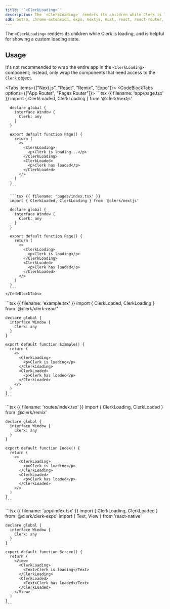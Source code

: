 ```yaml
---
title: '`<ClerkLoading>`'
description: The `<ClerkLoading>` renders its children while Clerk is loading, and is helpful for showing a custom loading state.
sdk: astro, chrome-extension, expo, nextjs, nuxt, react, react-router, remix, tanstack-start, vue
---
```


The `<ClerkLoading>` renders its children while Clerk is loading, and is helpful for showing a custom loading state.

## Usage

It's not recommended to wrap the entire app in the `<ClerkLoading>` component; instead, only wrap the components that need access to the `Clerk` object.

<Tabs items={["Next.js", "React", "Remix", "Expo"]}>
  <Tab>
    <CodeBlockTabs options={["App Router", "Pages Router"]}>
      ```tsx {{ filename: 'app/page.tsx' }}
      import { ClerkLoaded, ClerkLoading } from '@clerk/nextjs'

      declare global {
        interface Window {
          Clerk: any
        }
      }

      export default function Page() {
        return (
          <>
            <ClerkLoading>
              <p>Clerk is loading...</p>
            </ClerkLoading>
            <ClerkLoaded>
              <p>Clerk has loaded</p>
            </ClerkLoaded>
          </>
        )
      }
      ```

      ```tsx {{ filename: 'pages/index.tsx' }}
      import { ClerkLoaded, ClerkLoading } from '@clerk/nextjs'

      declare global {
        interface Window {
          Clerk: any
        }
      }

      export default function Page() {
        return (
          <>
            <ClerkLoading>
              <p>Clerk is loading</p>
            </ClerkLoading>
            <ClerkLoaded>
              <p>Clerk has loaded</p>
            </ClerkLoaded>
          </>
        )
      }
      ```
    </CodeBlockTabs>
  </Tab>

  <Tab>
    ```tsx {{ filename: 'example.tsx' }}
    import { ClerkLoaded, ClerkLoading } from '@clerk/clerk-react'

    declare global {
      interface Window {
        Clerk: any
      }
    }

    export default function Example() {
      return (
        <>
          <ClerkLoading>
            <p>Clerk is loading</p>
          </ClerkLoading>
          <ClerkLoaded>
            <p>Clerk has loaded</p>
          </ClerkLoaded>
        </>
      )
    }
    ```
  </Tab>

  <Tab>
    ```tsx {{ filename: 'routes/index.tsx' }}
    import { ClerkLoading, ClerkLoaded } from '@clerk/remix'

    declare global {
      interface Window {
        Clerk: any
      }
    }

    export default function Index() {
      return (
        <>
          <ClerkLoading>
            <p>Clerk is loading</p>
          </ClerkLoading>
          <ClerkLoaded>
            <p>Clerk has loaded</p>
          </ClerkLoaded>
        </>
      )
    }
    ```
  </Tab>

  <Tab>
    ```tsx {{ filename: 'app/index.tsx' }}
    import { ClerkLoading, ClerkLoaded } from '@clerk/clerk-expo'
    import { Text, View } from 'react-native'

    declare global {
      interface Window {
        Clerk: any
      }
    }

    export default function Screen() {
      return (
        <View>
          <ClerkLoading>
            <Text>Clerk is loading</Text>
          </ClerkLoading>
          <ClerkLoaded>
            <Text>Clerk has loaded</Text>
          </ClerkLoaded>
        </View>
      )
    }
    ```
  </Tab>
</Tabs>
